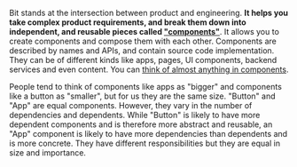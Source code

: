
Bit stands at the intersection between product and engineering. **It helps you take complex product requirements, and break them down into independent, 
and reusable pieces called ["components"](/components)**. It allows you to create components and compose them with each other. Components are described by names and APIs, and contain source code implementation. 
They can be of different kinds like apps, pages, UI components, backend services and even content. You can [think of almost anything in components](/thinking-in-components).

People tend to think of components like apps as "bigger" and components like a button as "smaller", but for us they are the same size. "Button" and "App" are equal components. However, they vary in the number of dependencies and dependents. While "Button" is likely to have more dependent components and is therefore more abstract and reusable, an "App" component is likely to have more dependencies than dependents and is more concrete. They have different responsibilities but they are equal in size and importance.

<!-- 
People tend to think of components like apps as "bigger" and components like a button as "smaller", but for us they are just in the same size. Both Button and App are 
small components, with different responsibilities.  -->

<!-- An App is the most "concrete" component with a large depenendecy graph, and button is the most "abstract" component with just few
dependencies and a lot of dependents, indecating higher reusability. They have different size but they are equal in size and importance. -->
